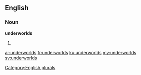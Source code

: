 ==English==

===Noun===
'''underworlds'''

# {{plural of|[[underworld]]}}

[[Category:English plurals]]

[[ar:underworlds]]
[[fr:underworlds]]
[[ku:underworlds]]
[[my:underworlds]]
[[sv:underworlds]]